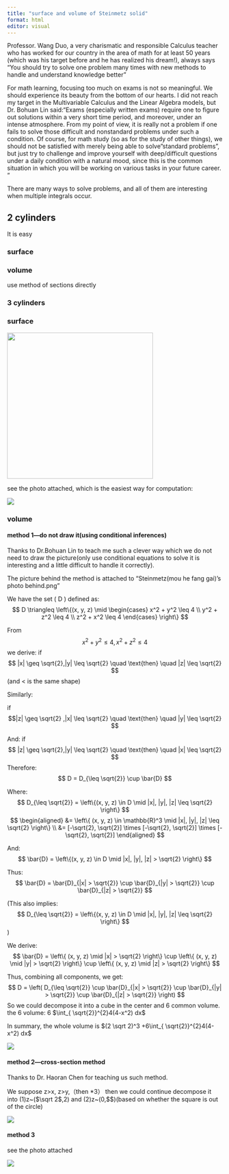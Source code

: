 ---
title: "surface and volume of Steinmetz solid"
format: html
editor: visual
---

Professor. Wang Duo, a very charismatic and responsible Calculus teacher who has worked for our country in the area of math for at least 50 years (which was his target before and he has realized his dream!), always says "You should try to solve one problem many times with new methods to handle and understand knowledge better"

For math learning, focusing too much on exams is not so meaningful. We should experience its beauty from the bottom of our hearts. I did not reach my target in the Multivariable Calculus and the Linear Algebra models, but Dr. Bohuan Lin said:"Exams (especially written exams) require one to figure out solutions within a very short time period, and moreover, under an intense atmosphere. From my point of view, it is really not a problem if one fails to solve those difficult and nonstandard problems under such a condition. Of course, for math study (so as for the study of other things), we should not be satisfied with merely being able to solve "standard problems", but just try to challenge and improve yourself with deep/difficult questions under a daily condition with a natural mood, since this is the common situation in which you will be working on various tasks in your future career. "

There are many ways to solve problems, and all of them are interesting when multiple integrals occur.

## 2 cylinders

It is easy

### surface

### volume

use method of sections directly

### 3 cylinders

### surface

![](surface-3%20cylinder.jpg){width="341"}

see the photo attached, which is the easiest way for computation:

![](s3.jpg)

### volume

#### method 1---do not draw it(using conditional inferences)

Thanks to Dr.Bohuan Lin to teach me such a clever way which we do not need to draw the picture(only use conditional equations to solve it is interesting and a little difficult to handle it correctly).

The picture behind the method is attached to "Steinmetz(mou he fang gai)\method1's photo behind.png"

We have the set ( D ) defined as: $$
D \triangleq \left\{(x, y, z) \mid \begin{cases} 
x^2 + y^2 \leq 4 \\
y^2 + z^2 \leq 4 \\
z^2 + x^2 \leq 4 
\end{cases} \right\}
$$

From $$x^2+ y^2 \leq 4 , x^2 + z^2 \leq 4 $$ we derive: if $$
|x| \geq \sqrt{2},|y| \leq \sqrt{2} \quad \text{then} \quad |z| \leq \sqrt{2}
$$ (and \< is the same shape)

Similarly:

if $$|z| \geq \sqrt{2} ,|x| \leq \sqrt{2} \quad \text{then} \quad |y| \leq \sqrt{2} $$

And: if $$
|z| \geq \sqrt{2},|y| \leq \sqrt{2} \quad \text{then} \quad |x| \leq \sqrt{2}
$$ Therefore: $$
D = D_{\leq \sqrt{2}} \cup \bar{D}
$$

Where: $$
D_{\leq \sqrt{2}} = \left\{(x, y, z) \in D \mid |x|, |y|, |z| \leq \sqrt{2} \right\}
$$ $$
\begin{aligned}
&= \left\{ (x, y, z) \in \mathbb{R}^3 \mid |x|, |y|, |z| \leq \sqrt{2} \right\} \\
&= [-\sqrt{2}, \sqrt{2}] \times [-\sqrt{2}, \sqrt{2}] \times [-\sqrt{2}, \sqrt{2}]
\end{aligned}
$$

And: $$
\bar{D} = \left\{(x, y, z) \in D \mid |x|, |y|, |z| > \sqrt{2} \right\}
$$

Thus: $$
\bar{D} = \bar{D}_{|x| > \sqrt{2}} \cup \bar{D}_{|y| > \sqrt{2}} \cup \bar{D}_{|z| > \sqrt{2}}
$$

(This also implies: $$
D_{\leq \sqrt{2}} = \left\{(x, y, z) \in D \mid |x|, |y|, |z| \leq \sqrt{2} \right\}
$$)

We derive: $$
\bar{D} = \left\{ (x, y, z) \mid |x| > \sqrt{2} \right\} \cup \left\{ (x, y, z) \mid |y| > \sqrt{2} \right\} \cup \left\{ (x, y, z) \mid |z| > \sqrt{2} \right\}
$$

Thus, combining all components, we get: $$
D = \left( D_{\leq \sqrt{2}} \cup \bar{D}_{|x| > \sqrt{2}} \cup \bar{D}_{|y| > \sqrt{2}} \cup \bar{D}_{|z| > \sqrt{2}} \right)
$$ So we could decompose it into a cube in the center and 6 common volume. the 6 volume: 6 $\int_{ \sqrt{2}}^{2}4(4-x^2) dx$

In summary, the whole volume is $(2 \sqrt 2)^3 +6\int_{ \sqrt{2}}^{2}4(4-x^2) dx$

![](method1's%20photo%20behind.png)

#### method 2---cross-section method

Thanks to Dr. Haoran Chen for teaching us such method.

We suppose z\>x, z\>y,（then \*3） then we could continue decompose it into (1)z\~($\sqrt 2$,2) and (2)z\~($0,$\sqrt 2\$\$)(based on whether the square is out of the circle)

![](m3.jpg)

#### method 3

see the photo attached

![](3%20cylinders%20method%202.jpg)
